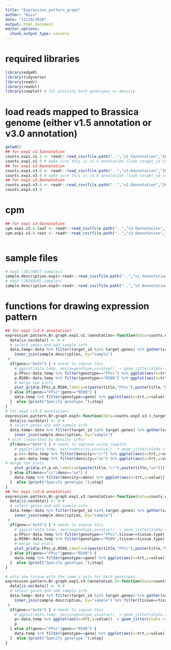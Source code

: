 ```yaml
---
title: "Expression_pattern_graph"
author: "Kazu"
date: "11/29/2018"
output: html_document
editor_options: 
  chunk_output_type: console
---
```

# required libraries
```r
library(edgeR)
library(tidyverse)
library(readr)
library(readxl)
library(cowplot) # for plotting both genotypes or density
```
# load reads mapped to Brassica genome (either v1.5 annotation or v3.0 annotation)
```r
getwd()
## for exp1 v1.5annotation
counts.exp1.v1.5 <- readr::read_csv(file.path("..","v1.5annotation","20170617-samples","input","raw_counts.csv.gz"),col_names=TRUE)
counts.exp1.v1.5 # make sure this is v1.5 annotation (look target_id column)
## for exp1 v3.0annotation
counts.exp1.v3.0 <- readr::read_csv(file.path("..","v3.0annotation","20170617-samples","input","20170617_V3.0_raw_counts.csv.gz"),col_names=TRUE)
counts.exp1.v3.0 # make sure this is v3.0 annotation (look target_id column)
## for exp3 v3.0annotation
counts.exp3.v3.0 <- readr::read_csv(file.path("..","v3.0annotation","20180202-samples","input","20180202_V3.0_raw_counts.csv.gz"),col_names=TRUE)
counts.exp3.v3.0
```

# cpm
```r

## for exp1 v3.0annotation
cpm.exp1.v3.0.leaf <- readr::read_csv(file.path("..","v3.0annotation","20170617-samples","output","cpm_wide_20170617_leaf_samples.csv.gz"),col_names=TRUE)
cpm.exp1.v3.0.root <- readr::read_csv(file.path("..","v3.0annotation","20170617-samples","output","cpm_wide_20170617_root_samples.csv.gz"),col_names=TRUE)



```


# sample files
```r
# exp1 (20170617-samples)
sample.description.exp1<-readr::read_csv(file.path("..","v1.5annotation","20170617-samples","output","Br.mbio.e1.sample.description.csv"))
# exp3 (20180202-samples)
sample.description.exp3<-readr::read_csv(file.path("..","v3.0annotation","20180202-samples","output","Br.mbio.e3.sample.description.csv"))

```

# functions for drawing expression pattern
```r
## for exp1 (v1.5 annotation)
expression.pattern.Br.graph.exp1.v1.5annotation<-function(data=counts.exp1.v1.5,target.genes,sample.description=sample.description.exp1,title="",geno){
  data[is.na(data)] <- 0 #
  # select genes and add sample info
  data.temp<-data %>% filter(target_id %in% target.genes) %>% gather(sample,value,-target_id) %>%
    inner_join(sample.description, by="sample") 
 # 
  if(geno=="both") { # needs to impove this
    # ggplot(data.temp, aes(x=genotype,y=value))  + geom_jitter(alpha = 0.5,aes(colour=trt,shape=tissue) )  + theme_bw() + facet_grid(target_id~tissue,scales="free") + theme(strip.text.y=element_text(angle=0),axis.text.x=element_text(angle=90)) + theme(legend.position="bottom") + labs(title=title)
    p.FPsc<-data.temp %>% filter(genotype=="FPsc") %>% ggplot(aes(x=trt,y=value))  + geom_jitter(alpha = 0.5,aes(colour=trt,shape=tissue) )  + theme_bw() + facet_grid(target_id~tissue,scales="free") + theme(strip.text.y=element_text(angle=0),axis.text.x=element_text(angle=90)) + theme(legend.position="bottom") + labs(title=" ")
    p.R500<-data.temp %>% filter(genotype=="R500") %>% ggplot(aes(x=trt,y=value))  + geom_jitter(alpha = 0.5,aes(colour=trt,shape=tissue) )  + theme_bw() + facet_grid(target_id~tissue,scales="free") + theme(strip.text.y=element_text(angle=0),axis.text.x=element_text(angle=90)) + theme(legend.position="bottom") + labs(title=" ")
    # merge two plots
    plot_grid(p.FPsc,p.R500,labels=c(paste(title,"FPsc"),paste(title,"R500")))
  } else if(geno=="FPsc"|geno=="R500") {
    data.temp %>% filter(genotype==geno) %>% ggplot(aes(x=trt,y=value))  + geom_jitter(alpha = 0.5,aes(colour=trt,shape=tissue) )  + theme_bw() + facet_grid(target_id~tissue,scales="free") + theme(strip.text.y=element_text(angle=0),axis.text.x=element_text(angle=90)) + theme(legend.position="bottom") + labs(title=title)
  }  else {print("Specify genotype.");stop}
}
# for exp3 (v3.0 annotation)
expression.pattern.Br.graph.exp3<-function(data=counts.exp3.v3.0,target.genes,sample.description=sample.description.exp3,title="",dens="both"){
  data[is.na(data)] <- 0 #
  # select genes and add sample info
  data.temp<-data %>% filter(target_id %in% target.genes) %>% gather(sample,value,-target_id) %>%
    inner_join(sample.description, by="sample") 
 # plot (separated by density info)
  if(dens=="both") { # needs to improve using cowplot
    # ggplot(data.temp, aes(x=density,y=value))  + geom_jitter(alpha = 0.5,aes(colour=trt,shape=tissue) )  + theme_bw() + facet_grid(target_id~tissue,scales="free") + theme(strip.text.y=element_text(angle=0),axis.text.x=element_text(angle=90)) + theme(legend.position="bottom") + labs(title=title)
    p.cr<-data.temp %>% filter(density=="cr") %>% ggplot(aes(x=trt,y=value))  + geom_jitter(alpha = 0.5,aes(colour=trt,shape=tissue) )  + theme_bw() + facet_grid(target_id~tissue,scales="free") + theme(strip.text.y=element_text(angle=0),axis.text.x=element_text(angle=90)) + theme(legend.position="bottom") + labs(title=" ")
    p.un<-data.temp %>% filter(density=="un") %>% ggplot(aes(x=trt,y=value))  + geom_jitter(alpha = 0.5,aes(colour=trt,shape=tissue) )  + theme_bw() + facet_grid(target_id~tissue,scales="free") + theme(strip.text.y=element_text(angle=0),axis.text.x=element_text(angle=90)) + theme(legend.position="bottom") + labs(title=" ")
# merge two plots
    plot_grid(p.cr,p.un,labels=c(paste(title,"cr"),paste(title,"un")))
  } else if(dens=="cr"|dens=="un") {
    data.temp %>% filter(density==dens) %>% ggplot(aes(x=trt,y=value))  + geom_jitter(alpha = 0.5,aes(colour=trt,shape=tissue) )  + theme_bw() + facet_grid(target_id~tissue,scales="free") + theme(strip.text.y=element_text(angle=0),axis.text.x=element_text(angle=90)) + theme(legend.position="bottom") + labs(title=title)
  }  else {print("Specify genotype.");stop}
}
## for exp1 (v3.0 annotation)
expression.pattern.Br.graph.exp1.v3.0annotation<-function(data=counts.exp1.v3.0,target.genes,sample.description=sample.description.exp1,title="",geno,tissue.type="root"){
  data[is.na(data)] <- 0 #
  # select genes and add sample info
  data.temp<-data %>% filter(target_id %in% target.genes) %>% gather(sample,value,-target_id) %>%
    inner_join(sample.description, by="sample") 
 # 
  if(geno=="both") { # needs to impove this
    # ggplot(data.temp, aes(x=genotype,y=value))  + geom_jitter(alpha = 0.5,aes(colour=trt,shape=tissue) )  + theme_bw() + facet_grid(target_id~tissue,scales="free") + theme(strip.text.y=element_text(angle=0),axis.text.x=element_text(angle=90)) + theme(legend.position="bottom") + labs(title=title)
    p.FPsc<-data.temp %>% filter(genotype=="FPsc",tissue==tissue.type) %>% ggplot(aes(x=trt,y=value))  + geom_jitter(alpha = 0.5,aes(colour=trt),width=0.2)  + theme_bw() + facet_grid(target_id~tissue,scales="free") + theme(strip.text.y=element_text(angle=0),axis.text.x=element_text(angle=90)) + theme(legend.position="bottom") + labs(title=" ")
    p.R500<-data.temp %>% filter(genotype=="R500",tissue==tissue.type) %>% ggplot(aes(x=trt,y=value))  + geom_jitter(alpha = 0.5,aes(colour=trt),width=0.2 )  + theme_bw() + facet_grid(target_id~tissue,scales="free") + theme(strip.text.y=element_text(angle=0),axis.text.x=element_text(angle=90)) + theme(legend.position="bottom") + labs(title=" ")
    # merge two plots
    plot_grid(p.FPsc,p.R500,labels=c(paste(title,"FPsc"),paste(title,"R500")))
  } else if(geno=="FPsc"|geno=="R500") {
    data.temp %>% filter(genotype==geno) %>% ggplot(aes(x=trt,y=value))  + geom_jitter(alpha = 0.5,aes(colour=trt,shape=tissue) )  + theme_bw() + facet_grid(target_id~tissue,scales="free") + theme(strip.text.y=element_text(angle=0),axis.text.x=element_text(angle=90)) + theme(legend.position="bottom") + labs(title=title)
  }  else {print("Specify genotype.");stop}
}

# only one tissue with the same y-axis for both genotypes
expression.pattern.Br.graph.exp1.v3.0annotation.2<-function(data=counts.exp1.v3.0,target.genes,sample.description=sample.description.exp1,title="",geno,tissue.type="root"){
  data[is.na(data)] <- 0 #
  # select genes and add sample info
  data.temp<-data %>% filter(target_id %in% target.genes) %>% gather(sample,value,-target_id) %>%
    inner_join(sample.description, by="sample") %>% filter(tissue==tissue.type)
 # 
  if(geno=="both") { # needs to impove this
    # ggplot(data.temp, aes(x=genotype,y=value))  + geom_jitter(alpha = 0.5,aes(colour=trt,shape=tissue) )  + theme_bw() + facet_grid(target_id~tissue,scales="free") + theme(strip.text.y=element_text(angle=0),axis.text.x=element_text(angle=90)) + theme(legend.position="bottom") + labs(title=title)
    p<-data.temp %>% ggplot(aes(x=trt,y=value))  + geom_jitter(alpha = 0.5,aes(colour=trt),width=0.2)  + theme_bw() + facet_grid(target_id~genotype,scales="free") + theme(strip.text.y=element_text(angle=0),axis.text.x=element_text(angle=90)) + theme(legend.position="bottom") + labs(title=" ")
    p
  } else if(geno=="FPsc"|geno=="R500") {
    data.temp %>% filter(genotype==geno) %>% ggplot(aes(x=trt,y=value))  + geom_jitter(alpha = 0.5,aes(colour=trt) )  + theme_bw() + facet_grid(target_id~.,scales="free") + theme(strip.text.y=element_text(angle=0),axis.text.x=element_text(angle=90)) + theme(legend.position="bottom") + labs(title=title)
  }  else {print("Specify genotype.");stop}
}
```